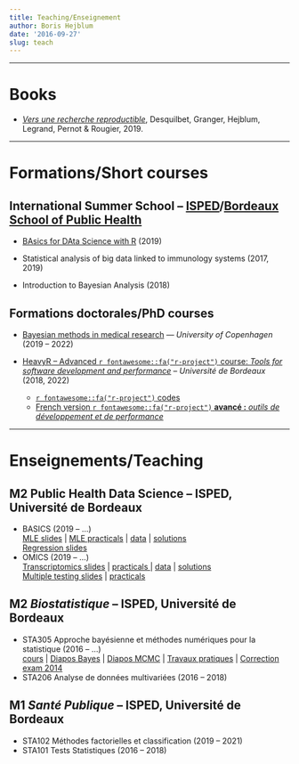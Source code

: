 ```yaml
---
title: Teaching/Enseignement
author: Boris Hejblum
date: '2016-09-27'
slug: teach
---
```


* * *

# **Books**

  * [*Vers une recherche reproductible*](https://rr-france.github.io/bookrr/), Desquilbet, Granger, Hejblum, Legrand, Pernot & Rougier, 2019.

* * *

# **Formations/Short courses**

## International Summer School -- [ISPED](http://www.isped.u-bordeaux.fr/Formation/Ecoled%C3%A9t%C3%A9.aspx)/[Bordeaux School of Public Health](http://bss-publichealth.u-bordeaux.fr/en/Program/Course-n-1-Statistical-analysis-of-big-data-linked-to-immunology-systems/r742.html)
  
  * [BAsics for DAta Science with R](/badas) (2019)
 
  * Statistical analysis of big data linked to immunology systems (2017, 2019)

  * Introduction to Bayesian Analysis (2018)

## Formations doctorales/PhD courses

 * [Bayesian methods in medical research](https://bayesbiomed.borishejblum.science) --- *University of Copenhagen* (2019 -- 2022)

 * [HeavyR -- Advanced `r fontawesome::fa("r-project")` course: *Tools for software development and performance*](https://heavyr.borishejblum.science) – *Université de Bordeaux* (2018, 2022)  
    + [`r fontawesome::fa("r-project")` codes](/files/mypkgr_0.0.0.9000.tar.gz)
    + [French version `r fontawesome::fa("r-project")` **avancé :** *outils de développement et de performance*](https://r-dev-perf.borishejblum.science)

* * *

# **Enseignements/Teaching**

## M2 Public Health Data Science -- ISPED, Université de Bordeaux
  * BASICS (2019 -- ...)  
  <a href="/html/m2phds-basics/biostatistics_basics_MLEslides.html" target="_blank">MLE slides</a> | <a href="/html/m2phds-basics/biostatistics_basics_MLEpracticals.html" target="_blank">MLE practicals</a> | [data](/files/birthweight_data.txt) | <a href="/html/m2phds-basics/biostatistics_basics_MLEpracticals_solutions.html" target="_blank">solutions</a>  
  <a href="/html/m2phds-basics/biostatistics_basics_REGslides.html" target="_blank">Regression slides</a> 
  * OMICS (2019 -- ...)  
   [Transcriptomics slides](/files/transcriptomics-eur/TranscriptomicsData.pdf) | <a href="/html/m2phds-omics/transcriptomics_M2PHDS_OMICS_practicals.html" target="_blank"> practicals </a> | [data](/files/transcriptomics-eur/SinghaniaTB_data.Rdata) | <a href="/html/m2phds-omics/transcriptomics_M2PHDS_OMICS_practicals_solutions.html" target="_blank">solutions </a>  
   [Multiple testing slides](/files/transcriptomics-eur/MultiTests_Slides.pdf) | <a href="/html/m2phds-omics/multitests_M2PHDS_OMICS_practicals.html" target="_blank"> practicals </a> 

## M2 *Biostatistique* -- ISPED, Université de Bordeaux

  * STA305 Approche bayésienne et méthodes numériques pour la statistique (2016 -- ...)  
  <a href="/files/STA305cours_etud.pdf" target="_blank">cours</a> | <a href="/files/STA305slides_Bayes.pdf" target="_blank">Diapos Bayes</a> | <a href="/files/STA305slides_MCMC.pdf" target="_blank">Diapos MCMC</a> | <a href="/html/STA305/STA305_TP_enonce.html" target="_blank">Travaux pratiques</a> <!-- - <a href="/html/STA305/STA305_TP_correction.html" target="_blank">correction</a> -->| <a href="/files/ExamBayes_20132014_ALL_COR.pdf" target="_blank">Correction exam 2014</a>
  * STA206 Analyse de données multivariées (2016 -- 2018)


## M1 *Santé Publique* -- ISPED, Université de Bordeaux

  * STA102 Méthodes factorielles et classification (2019 -- 2021)
  * STA101 Tests Statistiques (2016 -- 2018)


